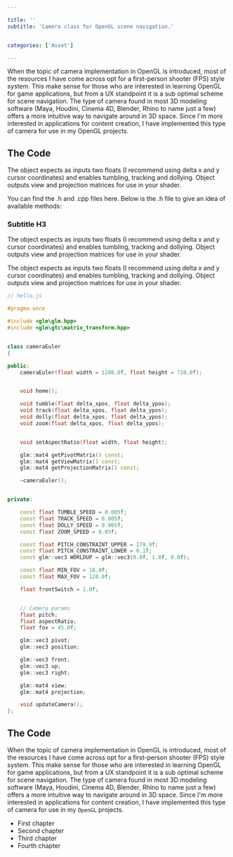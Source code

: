 ```yaml
---

title: ''
subtitle: 'Camera class for OpenGL scene navigation.'


categories: ['Asset']

---
```



When the topic of camera implementation in OpenGL is introduced, most of the resources I have come across opt for a first-person shooter (FPS) style system. This make sense for those who are interested in learning OpenGL for game applications, but from a UX standpoint it is a sub optimal scheme for scene navigation. The type of camera found in most 3D modeling software (Maya, Houdini, Cinema 4D, Blender, Rhino to name just a few) offers a more intuitive way to navigate around in 3D space. Since I'm more interested in applications for content creation, I have implemented this type of camera for use in my OpenGL projects.

## The Code
The object expects as inputs two floats (I recommend using delta x and y cursor coordinates) and enables tumbling, tracking and dollying. Object outputs view and projection matrices for use in your shader.

You can find the .h and .cpp files here. Below is the .h file to give an idea of available methods:

### Subtitle H3 

The object expects as inputs two floats (I recommend using delta x and y cursor coordinates) and enables tumbling, tracking and dollying. Object outputs view and projection matrices for use in your shader.

The object expects as inputs two floats (I recommend using delta x and y cursor coordinates) and enables tumbling, tracking and dollying. Object outputs view and projection matrices for use in your shader.




```cpp
// hello.js

#pragma once

#include <glm\glm.hpp>
#include <glm\gtc\matrix_transform.hpp>


class cameraEuler
{

public:
	cameraEuler(float width = 1280.0f, float height = 720.0f);


	void home();

	void tumble(float delta_xpos, float delta_ypos);
	void track(float delta_xpos, float delta_ypos);
	void dolly(float delta_xpos, float delta_ypos);
	void zoom(float delta_xpos, float delta_ypos);


	void setAspectRatio(float width, float height);

	glm::mat4 getPivotMatrix() const;
	glm::mat4 getViewMatrix() const;
	glm::mat4 getProjectionMatrix() const;

	~cameraEuler();


private:

	const float TUMBLE_SPEED = 0.005f;
	const float TRACK_SPEED = 0.005f;
	const float DOLLY_SPEED = 0.005f;
	const float ZOOM_SPEED = 0.05f;

	const float PITCH_CONSTRAINT_UPPER = 179.9f;
	const float PITCH_CONSTRAINT_LOWER = 0.1f;
	const glm::vec3 WORLDUP = glm::vec3(0.0f, 1.0f, 0.0f);

	const float MIN_FOV = 18.0f;
	const float MAX_FOV = 120.0f;

	float frontSwitch = 1.0f;


	// Camera params
	float pitch;
	float aspectRatio;
	float fov = 45.0f;

	glm::vec3 pivot;
	glm::vec3 position;

	glm::vec3 front;
	glm::vec3 up;
	glm::vec3 right;

	glm::mat4 view;
	glm::mat4 projection;

	void updateCamera();
};
```


## The Code
When the topic of camera implementation in OpenGL is introduced, most of the resources I have come across opt for a first-person shooter (FPS) style system. This make sense for those who are interested in learning OpenGL for game applications, but from a UX standpoint it is a sub optimal scheme for scene navigation. The type of camera found in most 3D modeling software (Maya, Houdini, Cinema 4D, Blender, Rhino to name just a few) offers a more intuitive way to navigate around in 3D space. Since I'm more interested in applications for content creation, I have implemented this type of camera for use in my ```OpenGL``` projects.


- First chapter
- Second chapter
- Third chapter
- Fourth chapter
